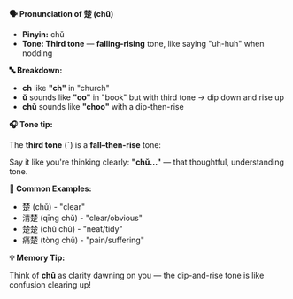 **🗣️ Pronunciation of 楚 (chǔ)**

- **Pinyin:** chǔ
- **Tone: Third tone** — **falling-rising** tone, like saying "uh-huh" when nodding

**🔤 Breakdown:**

- **ch** like **"ch"** in "church"
- **ǔ** sounds like **"oo"** in "book" but with third tone → dip down and rise up
- **chǔ** sounds like **"choo"** with a dip-then-rise

**🎧 Tone tip:**

The **third tone** (ˇ) is a **fall–then-rise** tone:

Say it like you're thinking clearly: **"chǔ..."** — that thoughtful, understanding tone.

**📝 Common Examples:**

- 楚 (chǔ) - "clear"
- 清楚 (qīng chǔ) - "clear/obvious"
- 楚楚 (chǔ chǔ) - "neat/tidy"
- 痛楚 (tòng chǔ) - "pain/suffering"

**💡 Memory Tip:**

Think of **chǔ** as clarity dawning on you — the dip-and-rise tone is like confusion clearing up!
